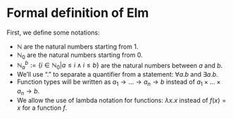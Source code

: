 \setcounter{section}{2}

# Formal definition of Elm

First, we define some notations:

* $\mathbb{N}$ are the natural numbers starting from $1$.
* $\mathbb{N}_0$ are the natural numbers starting from $0$.
* $\mathbb{N}_a^b:=\{i\in \mathbb{N}_0 | a \leq i \land i \leq b\}$ are the natural numbers between $a$ and $b$.
* We'll use "$.$" to separate a quantifier from a statement: $\forall a . b$ and $\exists a . b$.
* Function types will be written as $a_1 \to \dots \to a_n \to b$ instead of $a_1 \times \dots \times a_n \to b$.
* We allow the use of lambda notation for functions: $\lambda x.x$ instead of $f(x) = x$ for a function $f$.